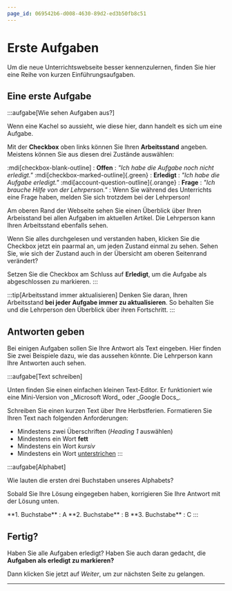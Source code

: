 ```yaml
---
page_id: 069542b6-d008-4630-89d2-ed3b50fb8c51
---
```


# Erste Aufgaben

Um die neue Unterrichtswebseite besser kennenzulernen, finden Sie hier eine Reihe von kurzen Einführungsaufgaben.

## Eine erste Aufgabe

:::aufgabe[Wie sehen Aufgaben aus?]

<TaskState id="822799a1-05e7-4e34-a209-78a76b0519a6" />
Wenn eine Kachel so aussieht, wie diese hier, dann handelt es sich um eine Aufgabe.

Mit der **Checkbox** oben links können Sie Ihren **Arbeitsstand** angeben. Meistens können Sie aus diesen drei Zustände auswählen:

:mdi[checkbox-blank-outline] : **Offen** : _"Ich habe die Aufgabe noch nicht erledigt."_ :mdi[checkbox-marked-outline]{.green} : **Erledigt** : _"Ich habe die Aufgabe erledigt."_ :mdi[account-question-outline]{.orange} : **Frage** : _"Ich brauche Hilfe von der Lehrperson."_ : Wenn Sie während des Unterrichts eine Frage haben, melden Sie sich trotzdem bei der Lehrperson!

Am oberen Rand der Webseite sehen Sie einen Überblick über Ihren Arbeisstand bei allen Aufgaben im aktuellen Artikel. Die Lehrperson kann Ihren Arbeitsstand ebenfalls sehen.

Wenn Sie alles durchgelesen und verstanden haben, klicken Sie die Checkbox jetzt ein paarmal an, um jeden Zustand einmal zu sehen. Sehen Sie, wie sich der Zustand auch in der Übersicht am oberen Seitenrand verändert?

Setzen Sie die Checkbox am Schluss auf **Erledigt**, um die Aufgabe als abgeschlossen zu markieren. :::

:::tip[Arbeitsstand immer aktualisieren] Denken Sie daran, Ihren Arbeitsstand **bei jeder Aufgabe immer zu aktualisieren**. So behalten Sie und die Lehrperson den Überblick über ihren Fortschritt. :::

## Antworten geben

Bei einigen Aufgaben sollen Sie Ihre Antwort als Text eingeben. Hier finden Sie zwei Beispiele dazu, wie das aussehen könnte. Die Lehrperson kann Ihre Antworten auch sehen.

:::aufgabe[Text schreiben]

<TaskState id="8b80a174-6013-456f-98b4-79091dcc2adb" />
Unten finden Sie einen einfachen kleinen Text-Editor. Er funktioniert wie eine Mini-Version von _Microsoft
Word_ oder _Google Docs_.

Schreiben Sie einen kurzen Text über Ihre Herbstferien. Formatieren Sie Ihren Text nach folgenden Anforderungen:

- Mindestens zwei Überschriften (_Heading 1_ auswählen)
- Mindestens ein Wort **fett**
- Mindestens ein Wort _kursiv_
- Mindestens ein Wort <u>unterstrichen</u>
    <QuillV2 id="fb1a0e89-b3f5-4a17-8920-c1d4ae3304c7" />
    :::

:::aufgabe[Alphabet]

<TaskState id="e7cf15ba-281e-4334-bf18-2942f0c8cc66" />

Wie lauten die ersten drei Buchstaben unseres Alphabets?

<String id="7ab0fe2d-3ff6-403e-afde-34307ca6df67" label="1. Buchstabe" />
<String id="c9074f5f-e7cb-4c3b-98f7-4eb19f48a5d2" label="2. Buchstabe" />
<String id="1e8a1aed-b7e0-4e93-8367-757ec2e94be8" label="3. Buchstabe" />

Sobald Sie Ihre Lösung eingegeben haben, korrigieren Sie Ihre Antwort mit der Lösung unten.

<Solution id="efa618f0-acf7-4a05-aa91-1a19f4775f31">
    **1. Buchstabe** : A **2. Buchstabe** : B **3. Buchstabe** : C
</Solution>
:::

## Fertig?

Haben Sie alle Aufgaben erledigt? Haben Sie auch daran gedacht, die **Aufgaben als erledigt zu markieren?**

Dann klicken Sie jetzt auf _Weiter_, um zur nächsten Seite zu gelangen.

---
